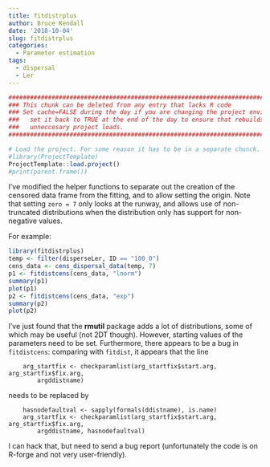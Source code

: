 ```yaml
---
title: fitdistrplus
author: Bruce Kendall
date: '2018-10-04'
slug: fitdistrplus
categories:
  - Parameter estimation
tags:
  - dispersal
  - Ler
---
```

```r
#######################################################################################
### This chunk can be deleted from any entry that lacks R code                      ###
### Set cache=FALSE during the day if you are changing the project environment;     ###
###   set it back to TRUE at the end of the day to ensure that rebuilds don't do    ###
###   unneccesary project loads.                                                    ###
#######################################################################################

# Load the project. For some reason it has to be in a separate chunck.
#library(ProjectTemplate)
ProjectTemplate::load.project()
#print(parent.frame())
```
I've modified the helper functions to separate out the creation of the censored data frame from the fitting, and to allow setting the origin. Note that setting `zero = 7` only looks at the runway, and allows use of non-truncated distributions when the distribution only has support for non-negative values.

For example:
```r
library(fitdistrplus)
temp <- filter(disperseLer, ID == "100_0")
cens_data <- cens_dispersal_data(temp, 7)
p1 <- fitdistcens(cens_data, "lnorm")
summary(p1)
plot(p1)
p2 <- fitdistcens(cens_data, "exp")
summary(p2)
plot(p2)
```

I've just found that the **rmutil** package adds a lot of distributions, some of which may be useful (not 2DT though). However, starting values of the parameters need to be set. Furthermore, there appears to be a bug in `fitdistcens`: comparing with `fitdist`, it appears that the line
```
    arg_startfix <- checkparamlist(arg_startfix$start.arg, arg_startfix$fix.arg, 
        argddistname)
```
needs to be replaced by
```
    hasnodefaultval <- sapply(formals(ddistname), is.name)
    arg_startfix <- checkparamlist(arg_startfix$start.arg, arg_startfix$fix.arg, 
        argddistname, hasnodefaultval)
```

I can hack that, but need to send a bug report (unfortunately the code is on R-forge and not very user-friendly).
